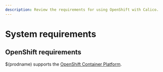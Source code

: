 ```yaml
---
description: Review the requirements for using OpenShift with Calico.
---
```



# System requirements

<ReqsSys orch='OpenShift' />

## OpenShift requirements

$(prodname) supports the [OpenShift Container Platform](https://docs.openshift.com/).

<ReqsKernel />
